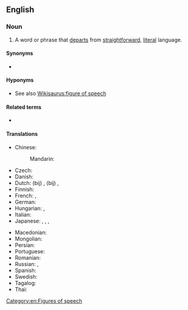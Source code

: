 {{also|figure-of-speech}}
==English==
{{wikipedia}}

===Noun===
{{en-noun|head=[[figure]] of [[speech]]|figures of speech}}

# {{lb|en|idiomatic}} A word or phrase that [[departs]] from [[straightforward]], [[literal]] language.

====Synonyms====
* {{l|en|turn of phrase}}

====Hyponyms====
* See also [[Wikisaurus:figure of speech]]

====Related terms====
* {{l|en|idiom}}

====Translations====
{{trans-top|word or phrase}}
* Chinese:
*: Mandarin: {{t+|cmn|修辞|tr=xiūcí|sc=Hani}}
* Czech: {{t|cs|řečnická figura|f}}
* Danish: {{t|da|talemåde|c}}
* Dutch: (bij) {{t|nl|manier van spreken}}, (bij) {{t|nl|wijze van spreken}}, {{t+|nl|stijlfiguur|m}}
* Finnish: {{t+|fi|kielikuva}}
* French: {{t+|fr|figure de style|f}}, {{t+|fr|figure de rhétorique|f}}
* German: {{t+|de|Redewendung|f}}
* Hungarian: {{t|hu|szófordulat}}, {{t+|hu|szólásmondás}}
* Italian: {{t+|it|figura retorica|f}}
* Japanese: {{t|ja|言葉のあや|tr=kotoba-no aya}}, {{t|ja|修辞|tr=しゅうじ, shūji}}, {{t|ja|文彩|tr=ぶんさい, bunsai}}, {{t+|ja|あや|tr=aya}}
{{trans-mid}}
* Macedonian: {{t|mk|стилска фигура|f|tr=stílska figúra}}
* Mongolian: {{t+|mn|зүйрлэл}}
* Persian: {{t|fa|آرایهٔ ادبی|tr=ârâye-ye adabi|sc=fa-Arab}}
* Portuguese: {{t+|pt|figura de linguagem}}
* Romanian: {{t+|ro|figură de stil|f}}
* Russian: {{t+|ru|ритори́ческая фигу́ра|f}}, {{t+|ru|фигу́ра ре́чи|f}}
* Spanish: {{t+|es|figura retórica|f}}
* Swedish: {{t+|sv|talesätt|n}}
* Tagalog: {{t|tl|tayutay}}
* Thai: {{t|th|ภาพพจน์|tr=pâap-pót}}
{{trans-bottom}}

[[Category:en:Figures of speech]]